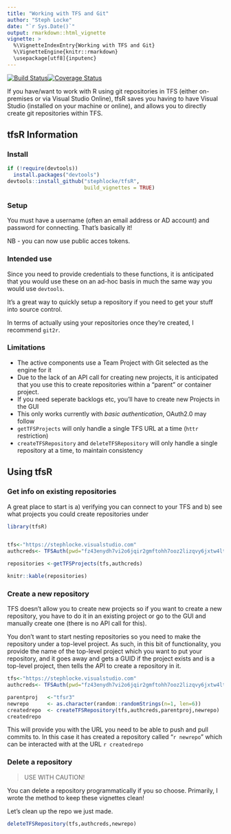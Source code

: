 ```yaml
---
title: "Working with TFS and Git"
author: "Steph Locke"
date: "`r Sys.Date()`"
output: rmarkdown::html_vignette
vignette: >
  %\VignetteIndexEntry{Working with TFS and Git}
  %\VignetteEngine{knitr::rmarkdown}
  \usepackage[utf8]{inputenc}
---
```

[![Build Status](https://travis-ci.org/stephlocke/tfsR.png?branch=master)](https://travis-ci.org/stephlocke/tfsR)[![Coverage Status](https://coveralls.io/repos/stephlocke/tfsR/badge.svg)](https://coveralls.io/r/stephlocke/tfsR)

If you have/want to work with R using git repositories in TFS (either on-premises or via Visual Studio Online), tfsR saves you having to have Visual Studio (installed on your machine or online), and allows you to directly create git repositories within TFS.

## tfsR Information

### Install
```r
if (!require(devtools))
  install.packages("devtools")
devtools::install_github("stephlocke/tfsR",
                         build_vignettes = TRUE)
```

### Setup
You must have a username (often an email address or AD account) and password for connecting. That's basically it!

NB - you can now use public acces tokens.

### Intended use
Since you need to provide credentials to these functions, it is anticipated that you would use these on an ad-hoc basis in much the same way you would use `devtools`. 

It's a great way to quickly setup a repository if you need to get your stuff into source control.

In terms of actually using your repositories once they're created, I recommend `git2r`.

### Limitations

- The active components use a Team Project with Git selected as the engine for it
- Due to the lack of an API call for creating new projects, it is anticipated that you use this to create repositories within a "parent" or container project.
- If you need seperate backlogs etc, you'll have to create new Projects in the GUI
- This only works currently with *basic authentication*, OAuth2.0 may follow
- `getTFSProjects` will only handle a single TFS URL at a time (`httr` restriction)
- `createTFSRepository` and `deleteTFSRepository` will only handle a single repository at a time, to maintain consistency

## Using tfsR

### Get info on existing repositories
A great place to start is a) verifying you can connect to your TFS and b) see what projects you could create repositories under
```r
library(tfsR)


tfs<-"https://stephlocke.visualstudio.com"
authcreds<- TFSAuth(pwd="fz43enydh7vi2o6jqir2gmftohh7ooz2lizqvy6jxtw4ltrpwola")

repositories <-getTFSProjects(tfs,authcreds)

knitr::kable(repositories)
```

### Create a new repository
TFS doesn't allow you to create new projects so if you want to create a new repository, you have to do it in an existing project or go to the GUI and manually create one (there is no API call for this).

You don't want to start nesting repositories so you need to make the repository under a top-level project. As such, in this bit of functionality, you provide the name of the top-level project which you want to put your repository, and it goes away and gets a GUID if the project exists and is a top-level project, then tells the API to create a repository in it.

```r
tfs<-"https://stephlocke.visualstudio.com"
authcreds<- TFSAuth(pwd="fz43enydh7vi2o6jqir2gmftohh7ooz2lizqvy6jxtw4ltrpwola")

parentproj   <-"tfsr3"
newrepo      <- as.character(random::randomStrings(n=1, len=6))
createdrepo  <- createTFSRepository(tfs,authcreds,parentproj,newrepo)
createdrepo
```

This will provide you with the URL you need to be able to push and pull commits to. In this case it has created a repository called "`r newrepo`" which can be interacted with at the URL `r createdrepo`

### Delete a repository
> USE WITH CAUTION!

You can delete a repository programmatically if you so choose. Primarily, I wrote the method to keep these vignettes clean! 

Let's clean up the repo we just made.

```r
deleteTFSRepository(tfs,authcreds,newrepo)
```